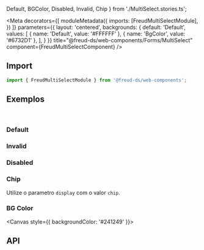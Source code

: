   Default,
  BGColor,
  Disabled,
  Invalid,
   Chip
} from './MultiSelect.stories.ts';

<Meta
  decorators={[
    moduleMetadata({
      imports: [FreudMultiSelectModule],
    })
  ]}
  parameters={{
    layout: 'centered',
    backgrounds: {
      default: 'Default',
      values: [
        { name: 'Default', value: '#FFFFFF' },
        { name: 'BgColor', value: '#6732D1' },
      ],
    }
  }}
title="@freud-ds/web-components/Forms/MultiSelect" component={FreudMultiSelectComponent} />

<FreudHeaderComponent
  title="Multiselect"
  description="O MultiSelect permite a pessoa usuária escolha várias opções dentro de uma lista já pré-definida."
/>

## <a id="importing"></a>Import

```ts
import { FreudMultiSelectModule } from '@freud-ds/web-components';
```

## <a id="exemplos"></a>Exemplos
<br />

### Default
<Canvas>
  <Story story={Default}/>
</Canvas>

### Invalid
<Canvas>
  <Story story={Invalid}/>
</Canvas>

### Disabled
<Canvas>
  <Story story={Disabled}/>
</Canvas>


### Chip
Utilize o parametro `display` com o valor `chip`.
<Canvas>
  <Story story={Chip}/>
</Canvas>

### BG Color
<Canvas style={{ backgroundColor: '#241249' }}>
  <Story story={BGColor}/>
</Canvas>

## <a id="api"></a>API

<ArgsTable of={FreudMultiSelectComponent} />
